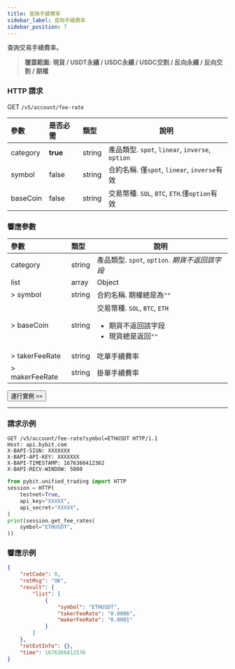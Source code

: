 ```yaml
---
title: 查詢手續費率
sidebar_label: 查詢手續費率
sidebar_position: 7
---
```

查詢交易手續費率。
> **覆蓋範圍: 現貨 / USDT永續 / USDC永續 / USDC交割 / 反向永續 / 反向交割 / 期權**

### HTTP 請求
GET `/v5/account/fee-rate`

| 參數 | 是否必需 | 類型 | 說明|
|:----- |:-------|:-----|------ |
|category |**true** |string |產品類型. `spot`, `linear`, `inverse`, `option`|
|symbol |false |string |合約名稱. 僅`spot`, `linear`, `inverse`有效|
|baseCoin |false |string |交易幣種. `SOL`, `BTC`, `ETH`.僅`option`有效|

### 響應參數
| 參數 | 類型 | 說明|
|:----- |:-----|----- |
|category |string |產品類型. `spot`, `option`. _期貨不返回該字段_ |
|list |array |Object |
|> symbol |string |合約名稱. 期權總是為`""` |
|> baseCoin |string |交易幣種. `SOL`, `BTC`, `ETH` <ul><li>期貨不返回該字段</li><li>現貨總是返回`""`</li></ul>|
|> takerFeeRate |string |吃單手續費率|
|> makerFeeRate |string |掛單手續費率|

<a href="/api-explorer/v5/account/fee-rate"><Button>運行實例 >></Button></a>

---

### 請求示例

<Tabs groupId="programming-languages">
<TabItem value="http" label="HTTP">

```http
GET /v5/account/fee-rate?symbol=ETHUSDT HTTP/1.1
Host: api.bybit.com
X-BAPI-SIGN: XXXXXXX
X-BAPI-API-KEY: XXXXXXX
X-BAPI-TIMESTAMP: 1676360412362
X-BAPI-RECV-WINDOW: 5000
```

</TabItem>
<TabItem value="python" label="Python">

```python
from pybit.unified_trading import HTTP
session = HTTP(
    testnet=True,
    api_key="XXXXX",
    api_secret="XXXXX",
)
print(session.get_fee_rates(
    symbol="ETHUSDT",
))
```

</TabItem>
</Tabs>

### 響應示例

```json
{
    "retCode": 0,
    "retMsg": "OK",
    "result": {
        "list": [
            {
                "symbol": "ETHUSDT",
                "takerFeeRate": "0.0006",
                "makerFeeRate": "0.0001"
            }
        ]
    },
    "retExtInfo": {},
    "time": 1676360412576
}
```
